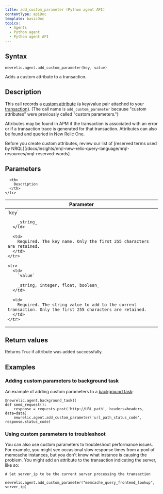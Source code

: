 ```yaml
---
title: add_custom_parameter (Python agent API)
contentType: apiDoc
template: basicDoc
topics:
  - Agents
  - Python agent
  - Python agent API
---
```


## Syntax

```
newrelic.agent.add_custom_parameter(key, value)
```

Adds a custom attribute to a transaction.

## Description

This call records a [custom attribute](/docs/accounts-partnerships/education/getting-started-new-relic/glossary#attribute) (a key/value pair attached to your [transaction](/docs/accounts-partnerships/education/getting-started-new-relic/glossary#transaction)). (The call name is `add_custom_parameter` because "custom attributes" were previously called "custom parameters.")

Attributes may be found in APM if the transaction is associated with an error or if a transaction trace is generated for that transaction. Attributes can also be found and queried in New Relic One.

<Callout variant="important">
  Before you create custom attributes, review our list of [reserved terms used by NRQL](/docs/insights/nrql-new-relic-query-language/nrql-resources/nrql-reserved-words).
</Callout>

## Parameters

<Table>
  <thead>
    <tr>
      <th width="25%">
        Parameter
      </th>

      <th>
        Description
      </th>
    </tr>
  </thead>

  <tbody>
    <tr>
      <td>
        `key`

        _string_
      </td>

      <td>
        Required. The key name. Only the first 255 characters are retained.
      </td>
    </tr>

    <tr>
      <td>
        `value`

        _string, integer, float, boolean_
      </td>

      <td>
        Required. The string value to add to the current transaction. Only the first 255 characters are retained.
      </td>
    </tr>
  </tbody>
</Table>

## Return values

Returns `True` if attribute was added successfully. 

## Examples

### Adding custom parameters to background task

An example of adding custom parameters to a [background task](/docs/agents/python-agent/python-agent-api/background_task):

```
@newrelic.agent.background_task()
def send_request(): 
	response = requests.post('http://URL_path', headers=headers, data=data) 
	newrelic.agent.add_custom_parameter('url_path_status_code', response.status_code)
```

### Using custom parameters to troubleshoot

You can also use custom parameters to troubleshoot performance issues. For example, you might see occasional slow response times from a pool of memcache instances, but you don't know what instance is causing the problem. You might add an attribute to the transaction indicating the server, like so:

```
# Set server_ip to be the current server processing the transaction

newrelic.agent.add_custom_parameter("memcache_query_frontend_lookup", server_ip)
```
